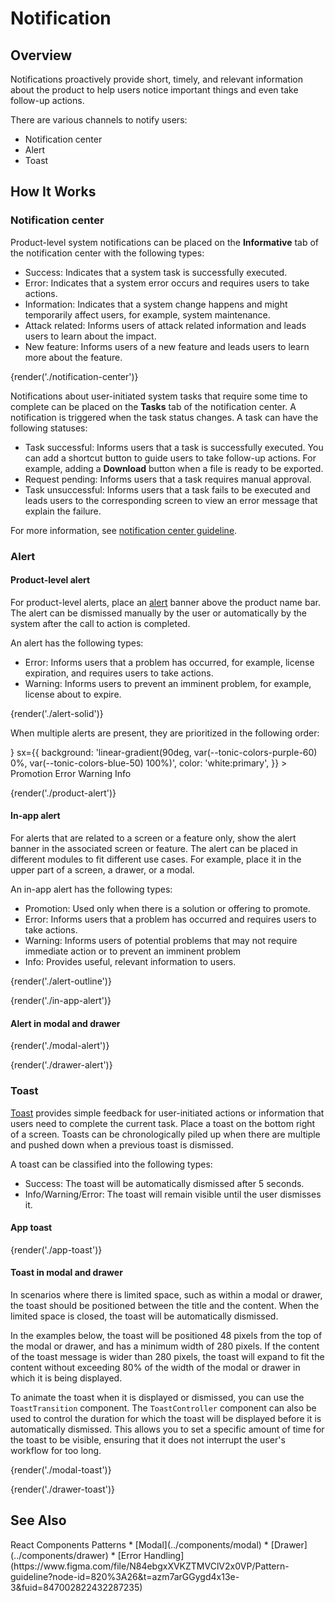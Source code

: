 
# Notification

## Overview

Notifications proactively provide short, timely, and relevant information about the product to help users notice important things and even take follow-up actions.

There are various channels to notify users:

* Notification center
* Alert
* Toast

## How It Works

### Notification center

Product-level system notifications can be placed on the **Informative** tab of the notification center with the following types:
* Success: Indicates that a system task is successfully executed.
* Error: Indicates that a system error occurs and requires users to take actions.
* Information: Indicates that a system change happens and might temporarily affect users, for example, system maintenance.
* Attack related: Informs users of attack related information and leads users to learn about the impact.
* New feature: Informs users of a new feature and leads users to learn more about the feature.

{render('./notification-center')}

Notifications about user-initiated system tasks that require some time to complete can be placed on the **Tasks** tab of the notification center. A notification is triggered when the task status changes.
A task can have the following statuses:
* Task successful: Informs users that a task is successfully executed. You can add a shortcut button to guide users to take follow-up actions. For example, adding a **Download** button when a file is ready to be exported.
* Request pending: Informs users that a task requires manual approval.
* Task unsuccessful: Informs users that a task fails to be executed and leads users to the corresponding screen to view an error message that explain the failure.

For more information, see [notification center guideline](https://www.figma.com/file/Y1PF38zpyzA15XwBAdAb7f/Notification-Center?node-id=576%3A0&fuid=847002822432287235).

### Alert

#### Product-level alert

For product-level alerts, place an [alert](../components/alert) banner above the product name bar. The alert can be dismissed manually by the user or automatically by the system after the call to action is completed.

An alert has the following types:
* Error: Informs users that a problem has occurred, for example, license expiration, and requires users to take actions.
* Warning: Informs users to prevent an imminent problem, for example, license about to expire.

{render('./alert-solid')}

When multiple alerts are present, they are prioritized in the following order:

<Flex fontSize="sm" lineHeight="sm" mb="6x">
  <Grid
    alignItems="center"
    columnGap="2x"
    templateColumns="repeat(4, 1fr auto)"
  >
    <Alert
      severity="none"
      variant="solid" 
      icon={<Icon icon="light2-o" />}
      sx={{
        background: 'linear-gradient(90deg, var(--tonic-colors-purple-60) 0%, var(--tonic-colors-blue-50) 100%)',
        color: 'white:primary',
      }}
    >
      <Text>Promotion</Text>
    </Alert>
    <Icon icon="arrow-right" />
    <Alert
      severity="error"
      variant="solid"
    >
      <Text>Error</Text>
    </Alert>
    <Icon icon="arrow-right" />
    <Alert
      severity="warning"
      variant="solid"
    >
      <Text>Warning</Text>
    </Alert>
    <Icon icon="arrow-right" />
    <Alert
      severity="info"
      variant="solid"
    >
      <Text>Info</Text>
    </Alert>
  </Grid>
</Flex>

{render('./product-alert')}

#### In-app alert

For alerts that are related to a screen or a feature only, show the alert banner in the associated screen or feature. The alert can be placed in different modules to fit different use cases. For example, place it in the upper part of a screen, a drawer, or a modal.

An in-app alert has the following types:
* Promotion: Used only when there is a solution or offering to promote.
* Error: Informs users that a problem has occurred and requires users to take actions.
* Warning: Informs users of potential problems that may not require immediate action or to prevent an imminent problem
* Info: Provides useful, relevant information to users.

{render('./alert-outline')}

{render('./in-app-alert')}

#### Alert in modal and drawer

{render('./modal-alert')}

{render('./drawer-alert')}

### Toast

[Toast](../components/toast) provides simple feedback for user-initiated actions or information that users need to complete the current task. Place a toast on the bottom right of a screen. Toasts can be chronologically piled up when there are multiple and pushed down when a previous toast is dismissed.

A toast can be classified into the following types:
* Success: The toast will be automatically dismissed after 5 seconds.
* Info/Warning/Error: The toast will remain visible until the user dismisses it.

#### App toast

{render('./app-toast')}

#### Toast in modal and drawer

In scenarios where there is limited space, such as within a modal or drawer, the toast should be positioned between the title and the content. When the limited space is closed, the toast will be automatically dismissed.

In the examples below, the toast will be positioned 48 pixels from the top of the modal or drawer, and has a minimum width of 280 pixels. If the content of the toast message is wider than 280 pixels, the toast will expand to fit the content without exceeding 80% of the width of the modal or drawer in which it is being displayed.

To animate the toast when it is displayed or dismissed, you can use the `ToastTransition` component. The `ToastController` component can also be used to control the duration for which the toast will be displayed before it is automatically dismissed. This allows you to set a specific amount of time for the toast to be visible, ensuring that it does not interrupt the user's workflow for too long.

{render('./modal-toast')}

{render('./drawer-toast')}

## See Also

<Flex>
  <Grid
    templateColumns="1fr 1fr"
    columnGap="18x"
    rowGap="4x"
  >
    <TextLabel>React Components</TextLabel>
    <TextLabel>Patterns</TextLabel>
    <Box>
      * [Modal](../components/modal)
      * [Drawer](../components/drawer)
    </Box>
    <Box>
      * [Error Handling](https://www.figma.com/file/N84ebgxXVKZTMVClV2x0VP/Pattern-guideline?node-id=820%3A26&t=azm7arGGygd4x13e-3&fuid=847002822432287235)
    </Box>
  </Grid>
</Flex>
